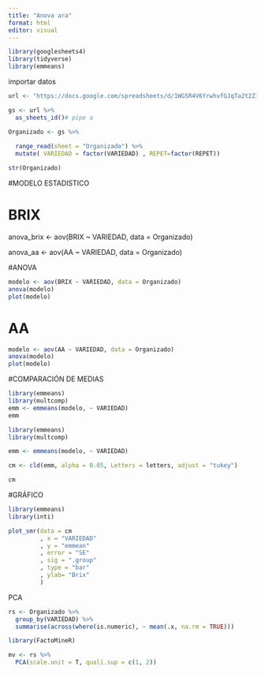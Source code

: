 ```yaml
---
title: "Anova ara"
format: html
editor: visual
---
```


```r
library(googlesheets4)
library(tidyverse)
library(emmeans)
```

importar datos

```r
url <- "https://docs.google.com/spreadsheets/d/1WG5R4V6YrwhvfGJqTa2t2Z12CHmwCF5tfqa3V2lYMZc/edit?gid=1192862999#gid=1192862999"

gs <- url %>%
  as_sheets_id()# pipe a

Organizado <- gs %>%
  
  range_read(sheet = "Organizado") %>%
  mutate( VARIEDAD = factor(VARIEDAD) , REPET=factor(REPET))

str(Organizado)

```

#MODELO ESTADISTICO

# BRIX

anova_brix \<- aov(BRIX \~ VARIEDAD, data = Organizado)

anova_aa \<- aov(AA \~ VARIEDAD, data = Organizado)

#ANOVA

```r
modelo <- aov(BRIX ~ VARIEDAD, data = Organizado) 
anova(modelo)
plot(modelo)
```

# AA

```r
modelo <- aov(AA ~ VARIEDAD, data = Organizado) 
anova(modelo)
plot(modelo)
```

#COMPARACIÓN DE MEDIAS

```r
library(emmeans)
library(multcomp)
emm <- emmeans(modelo, ~ VARIEDAD)
emm

```


```r
library(emmeans)
library(multcomp)

emm <- emmeans(modelo, ~ VARIEDAD)

cm <- cld(emm, alpha = 0.05, Letters = letters, adjust = "tukey")

cm

```

#GRÁFICO

```r
library(emmeans)
library(inti)

plot_smr(data = cm
         , x = "VARIEDAD"
         , y = "emmean"
         , error = "SE"
         , sig = ".group"
         , type = "bar"
         , ylab= "Brix"
         )
```

PCA

```r
rs <- Organizado %>%
  group_by(VARIEDAD) %>%
  summarise(across(where(is.numeric), ~ mean(.x, na.rm = TRUE)))

library(FactoMineR)

mv <- rs %>% 
  PCA(scale.unit = T, quali.sup = c(1, 2))
```
